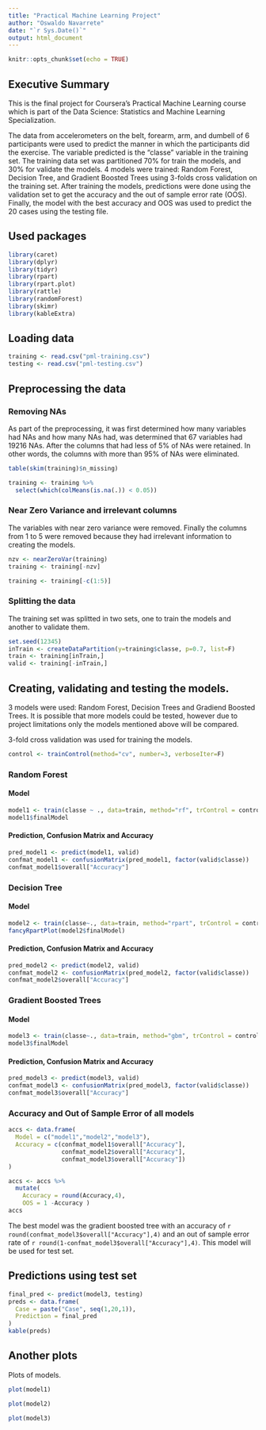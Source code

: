 ```yaml
---
title: "Practical Machine Learning Project"
author: "Oswaldo Navarrete"
date: "`r Sys.Date()`"
output: html_document
---
```


```r
knitr::opts_chunk$set(echo = TRUE)
```

## Executive Summary

This is the final project for Coursera’s Practical Machine Learning course which is part of the Data Science: Statistics and Machine Learning Specialization.

The data from accelerometers on the belt, forearm, arm, and dumbell of 6 participants were used to predict the manner in which the participants did the exercise. The variable predicted is the “classe” variable in the training set. The training data set was partitioned 70\% for train the models, and 30\% for validate the models. 4 models were trained: Random Forest, Decision Tree,  and Gradient Boosted Trees using 3-folds cross validation on the training set. After training the models, predictions were done using the validation set to get the accuracy and the out of sample error rate (OOS). Finally, the model with the best accuracy and OOS was used to predict the 20 cases using the testing file.

## Used packages

```r
library(caret)
library(dplyr)
library(tidyr)
library(rpart)
library(rpart.plot)
library(rattle)
library(randomForest)
library(skimr)
library(kableExtra)
```

## Loading data

```r
training <- read.csv("pml-training.csv")
testing <- read.csv("pml-testing.csv")
```

## Preprocessing the data

### Removing NAs

As part of the preprocessing, it was first determined how many variables had NAs and how many NAs had, was determined that 67 variables had 19216 NAs. After the columns that had less of 5\% of NAs were retained. In other words, the columns with more than 95% of NAs were eliminated.

```r
table(skim(training)$n_missing)

training <- training %>% 
  select(which(colMeans(is.na(.)) < 0.05))
```
### Near Zero Variance and irrelevant columns

The variables with near zero variance were removed. Finally the columns from 1 to 5 were removed because they had irrelevant information to creating the models.

```r
nzv <- nearZeroVar(training)
training <- training[-nzv]
```

```r
training <- training[-c(1:5)]
```

### Splitting the data

The training set was splitted in two sets, one to train the  models and another to validate them. 

```r
set.seed(12345)
inTrain <- createDataPartition(y=training$classe, p=0.7, list=F)
train <- training[inTrain,]
valid <- training[-inTrain,]
```

## Creating, validating and testing the models.

3 models were used: Random Forest, Decision Trees and Gradiend Boosted Trees. It is possible that more models could be tested, however due to project limitations only the models mentioned above will be compared.

3-fold cross validation was used for training the models. 

```r
control <- trainControl(method="cv", number=3, verboseIter=F)
```


### Random Forest

#### Model

```r
model1 <- train(classe ~ ., data=train, method="rf", trControl = control)
model1$finalModel
```

#### Prediction, Confusion Matrix and Accuracy

```r
pred_model1 <- predict(model1, valid)
confmat_model1 <- confusionMatrix(pred_model1, factor(valid$classe))
confmat_model1$overall["Accuracy"]
```
### Decision Tree

#### Model 

```r
model2 <- train(classe~., data=train, method="rpart", trControl = control, tuneLength = 5)
fancyRpartPlot(model2$finalModel)
```

#### Prediction, Confusion Matrix and Accuracy

```r
pred_model2 <- predict(model2, valid)
confmat_model2 <- confusionMatrix(pred_model2, factor(valid$classe))
confmat_model2$overall["Accuracy"]
```

### Gradient Boosted Trees

#### Model

```r
model3 <- train(classe~., data=train, method="gbm", trControl = control, tuneLength = 5, verbose = F)
model3$finalModel
```

#### Prediction, Confusion Matrix and Accuracy

```r
pred_model3 <- predict(model3, valid)
confmat_model3 <- confusionMatrix(pred_model3, factor(valid$classe))
confmat_model3$overall["Accuracy"]
```

### Accuracy and Out of Sample Error of all models

```r
accs <- data.frame(
  Model = c("model1","model2","model3"),
  Accuracy = c(confmat_model1$overall["Accuracy"],
               confmat_model2$overall["Accuracy"],
               confmat_model3$overall["Accuracy"])
)

accs <- accs %>%
  mutate(
    Accuracy = round(Accuracy,4),
    OOS = 1 -Accuracy )
accs
```

The best model was the gradient boosted tree with an accuracy of `r round(confmat_model3$overall["Accuracy"],4)` and an out of sample error rate of `r round(1-confmat_model3$overall["Accuracy"],4)`. This model will be used for test set. 

## Predictions using test set

```r
final_pred <- predict(model3, testing)
preds <- data.frame(
  Case = paste("Case", seq(1,20,1)),
  Prediction = final_pred
)
kable(preds)
```

## Another plots

Plots of models.

```r
plot(model1)
```

```r
plot(model2)
```
```r
plot(model3)
```

